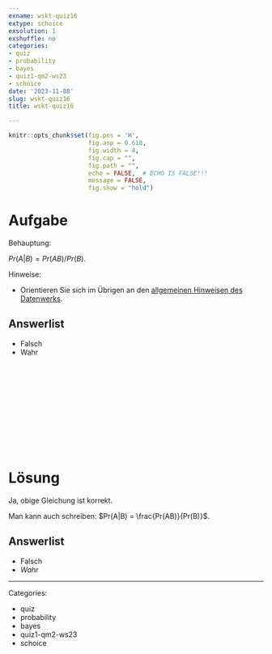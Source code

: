 ```yaml
---
exname: wskt-quiz16
extype: schoice
exsolution: 1
exshuffle: no
categories:
- quiz
- probability
- bayes
- quiz1-qm2-ws23
- schoice
date: '2023-11-08'
slug: wskt-quiz16
title: wskt-quiz16

---
```





```r
knitr::opts_chunk$set(fig.pos = 'H',
                      fig.asp = 0.618,
                      fig.width = 4,
                      fig.cap = "", 
                      fig.path = "",
                      echo = FALSE,  # ECHO IS FALSE!!!
                      message = FALSE,
                      fig.show = "hold")
```






# Aufgabe


Behauptung: 

$Pr(A|B) = Pr(AB) / Pr(B)$.


Hinweise:

- Orientieren Sie sich im Übrigen an den [allgemeinen Hinweisen des Datenwerks](https://datenwerk.netlify.app/hinweise).


Answerlist
----------

* Falsch
* Wahr


</br>
</br>
</br>
</br>
</br>
</br>
</br>
</br>
</br>
</br>

# Lösung

Ja, obige Gleichung ist korrekt.

Man kann auch schreiben: $Pr(A|B) = \frac{Pr(AB)}{Pr(B)}$.


Answerlist
----------


* Falsch
* *Wahr*








---

Categories: 

- quiz
- probability
- bayes
- quiz1-qm2-ws23
- schoice

